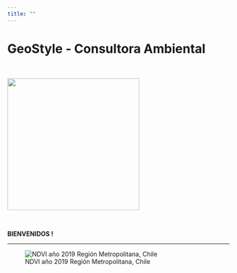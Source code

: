 ```yaml
---
title: ""
---
```

<head>
  <title> GeoStyle </title>
</head>

# **GeoStyle - Consultora Ambiental**

  
\

![](images/logo_final.png){width="299"}\

\

**BIENVENIDOS !**

<hr>

![NDVI año 2019 Región Metropolitana, Chile](images/ndvi_rm.gif)
